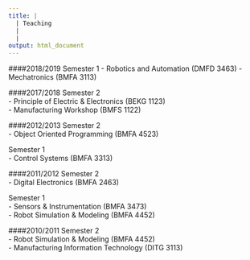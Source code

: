 ```yaml
---
title: |
  | Teaching
  |  
  |  
output: html_document
---
```



####2018/2019
Semester 1
- Robotics and Automation (DMFD 3463)
- Mechatronics (BMFA 3113)    

####2017/2018
Semester 2    
- Principle of Electric & Electronics (BEKG 1123)  
- Manufacturing Workshop (BMFS 1122)  

####2012/2013
Semester 2    
- Object Oriented Programming (BMFA 4523)    

Semester 1  
- Control Systems (BMFA 3313)  

####2011/2012
Semester 2  
- Digital Electronics (BMFA 2463)    

Semester 1  
- Sensors & Instrumentation (BMFA 3473)  
- Robot Simulation & Modeling (BMFA 4452)  

####2010/2011
Semester 2    
- Robot Simulation & Modeling (BMFA 4452)  
- Manufacturing Information Technology (DITG 3113)  


